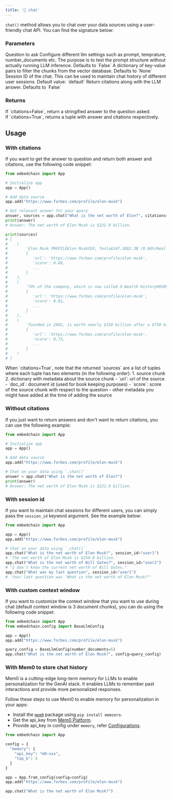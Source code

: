 ```yaml
---
title: '💬 chat'
---
```


`chat()` method allows you to chat over your data sources using a user-friendly chat API. You can find the signature below:

### Parameters

<ParamField path="input_query" type="str">
    Question to ask
</ParamField>
<ParamField path="config" type="BaseLlmConfig" optional>
    Configure different llm settings such as prompt, temprature, number_documents etc.
</ParamField>
<ParamField path="dry_run" type="bool" optional>
    The purpose is to test the prompt structure without actually running LLM inference. Defaults to `False`
</ParamField>
<ParamField path="where" type="dict" optional>
    A dictionary of key-value pairs to filter the chunks from the vector database. Defaults to `None`
</ParamField>
<ParamField path="session_id" type="str" optional>
    Session ID of the chat. This can be used to maintain chat history of different user sessions. Default value: `default`
</ParamField>
<ParamField path="citations" type="bool" optional>
    Return citations along with the LLM answer. Defaults to `False`
</ParamField>

### Returns

<ResponseField name="answer" type="str | tuple">
  If `citations=False`, return a stringified answer to the question asked. <br />
  If `citations=True`, returns a tuple with answer and citations respectively.
</ResponseField>

## Usage

### With citations

If you want to get the answer to question and return both answer and citations, use the following code snippet:

```python With Citations
from embedchain import App

# Initialize app
app = App()

# Add data source
app.add("https://www.forbes.com/profile/elon-musk")

# Get relevant answer for your query
answer, sources = app.chat("What is the net worth of Elon?", citations=True)
print(answer)
# Answer: The net worth of Elon Musk is $221.9 billion.

print(sources)
# [
#    (
#        'Elon Musk PROFILEElon MuskCEO, Tesla$247.1B$2.3B (0.96%)Real Time Net Worthas of 12/7/23 ...',
#        {
#           'url': 'https://www.forbes.com/profile/elon-musk', 
#           'score': 0.89,
#           ...
#        }
#    ),
#    (
#        '74% of the company, which is now called X.Wealth HistoryHOVER TO REVEAL NET WORTH BY YEARForbes ...',
#        {
#           'url': 'https://www.forbes.com/profile/elon-musk', 
#           'score': 0.81,
#           ...
#        }
#    ),
#    (
#        'founded in 2002, is worth nearly $150 billion after a $750 million tender offer in June 2023 ...',
#        {
#           'url': 'https://www.forbes.com/profile/elon-musk', 
#           'score': 0.73,
#           ...
#        }
#    )
# ]
```

<Note>
When `citations=True`, note that the returned `sources` are a list of tuples where each tuple has two elements (in the following order):
1. source chunk
2. dictionary with metadata about the source chunk
    - `url`: url of the source
    - `doc_id`: document id (used for book keeping purposes)
    - `score`: score of the source chunk with respect to the question
    - other metadata you might have added at the time of adding the source
</Note>


### Without citations

If you just want to return answers and don't want to return citations, you can use the following example:

```python Without Citations
from embedchain import App

# Initialize app
app = App()

# Add data source
app.add("https://www.forbes.com/profile/elon-musk")

# Chat on your data using `.chat()`
answer = app.chat("What is the net worth of Elon?")
print(answer)
# Answer: The net worth of Elon Musk is $221.9 billion.
```

### With session id

If you want to maintain chat sessions for different users, you can simply pass the `session_id` keyword argument. See the example below:

```python With session id
from embedchain import App

app = App()
app.add("https://www.forbes.com/profile/elon-musk")

# Chat on your data using `.chat()`
app.chat("What is the net worth of Elon Musk?", session_id="user1")
# 'The net worth of Elon Musk is $250.8 billion.'
app.chat("What is the net worth of Bill Gates?", session_id="user2")
# "I don't know the current net worth of Bill Gates."
app.chat("What was my last question", session_id="user1")
# 'Your last question was "What is the net worth of Elon Musk?"'
```

### With custom context window

If you want to customize the context window that you want to use during chat (default context window is 3 document chunks), you can do using the following code snippet:

```python with custom chunks size
from embedchain import App
from embedchain.config import BaseLlmConfig

app = App()
app.add("https://www.forbes.com/profile/elon-musk")

query_config = BaseLlmConfig(number_documents=5)
app.chat("What is the net worth of Elon Musk?", config=query_config)
```

### With Mem0 to store chat history

Mem0 is a cutting-edge long-term memory for LLMs to enable personalization for the GenAI stack. It enables LLMs to remember past interactions and provide more personalized responses.

Follow these steps to use Mem0  to enable memory for personalization in your apps:
- Install the [`mem0`](https://docs.mem0.ai/) package using `pip install memzero`. 
- Get the api_key from [Mem0 Platform](https://app.mem0.ai/).
- Provide api_key in config under `memory`, refer [Configurations](docs/api-reference/advanced/configuration.mdx).

```python with mem0
from embedchain import App

config = {
  "memory": {
    "api_key": "m0-xxx",
    "top_k": 5
  }
}

app = App.from_config(config=config)
app.add("https://www.forbes.com/profile/elon-musk")

app.chat("What is the net worth of Elon Musk?")
```